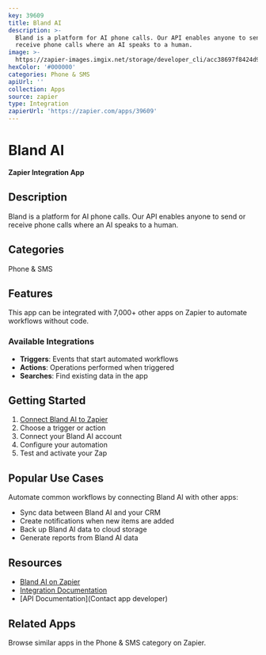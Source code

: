 ```yaml
---
key: 39609
title: Bland AI
description: >-
  Bland is a platform for AI phone calls. Our API enables anyone to send or
  receive phone calls where an AI speaks to a human.
image: >-
  https://zapier-images.imgix.net/storage/developer_cli/acc38697f8424d90867f0cd69d79c2ac.png?auto=format%2Ccompress&ixlib=python-3.0.0&q=50
hexColor: '#000000'
categories: Phone & SMS
apiUrl: ''
collection: Apps
source: zapier
type: Integration
zapierUrl: 'https://zapier.com/apps/39609'
---
```

# Bland AI

**Zapier Integration App**

## Description

Bland is a platform for AI phone calls. Our API enables anyone to send or receive phone calls where an AI speaks to a human.

## Categories

Phone & SMS

## Features

This app can be integrated with 7,000+ other apps on Zapier to automate workflows without code.

### Available Integrations

- **Triggers**: Events that start automated workflows
- **Actions**: Operations performed when triggered
- **Searches**: Find existing data in the app

## Getting Started

1. [Connect Bland AI to Zapier](https://zapier.com/apps/39609)
2. Choose a trigger or action
3. Connect your Bland AI account
4. Configure your automation
5. Test and activate your Zap

## Popular Use Cases

Automate common workflows by connecting Bland AI with other apps:

- Sync data between Bland AI and your CRM
- Create notifications when new items are added
- Back up Bland AI data to cloud storage
- Generate reports from Bland AI data

## Resources

- [Bland AI on Zapier](https://zapier.com/apps/39609)
- [Integration Documentation](https://zapier.com/apps/39609/integrations)
- [API Documentation](Contact app developer)

## Related Apps

Browse similar apps in the Phone & SMS category on Zapier.
